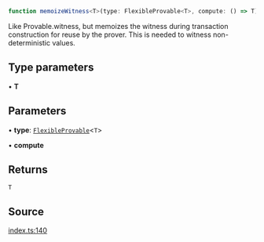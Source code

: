 ```ts
function memoizeWitness<T>(type: FlexibleProvable<T>, compute: () => T): T
```

Like Provable.witness, but memoizes the witness during transaction construction
for reuse by the prover. This is needed to witness non-deterministic values.

## Type parameters

• **T**

## Parameters

• **type**: [`FlexibleProvable`](../../../type-aliases/FlexibleProvable.mdx)\<`T`\>

• **compute**

## Returns

`T`

## Source

[index.ts:140](https://github.com/o1-labs/o1js/blob/1ed4125b454628ef1e3e4d32dd416718a59702b8/src/index.ts#L140)
